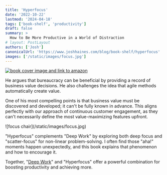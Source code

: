 ```yaml
---
title: 'Hyperfocus'
date: '2022-10-22'
lastmod: '2024-04-18'
tags: ['book-shelf', 'productivity']
draft: false
summary: >
  How to Be More Productive in a World of Distraction
# layout: PostLayout
authors: ['Josh']
canonicalUrl: 'https://www.joshhaines.com/blog/book-shelf/hyperfocus'
images: ['/static/images/focus.jpg']
---
```


<div className="mx-auto w-1/3">
  <a href="https://www.amazon.com/Hyperfocus-More-Productive-World-Distraction/dp/0525522239">
    <img
      alt="book cover image and link to amazon"
      src="https://m.media-amazon.com/images/I/41MtlCSh55L._SY445_SX342_.jpg"
    />
  </a>
</div>

He argues that bureaucracy can be beneficial by providing a record of business value decisions. He also challenges the idea that agile methods automatically create value.

One of his most compelling points is that business value must be discovered and developed; it can't be fully known in advance. This aligns perfectly with our approach of continuous customer engagement, as they can't necessarily define the most value-maximizing features upfront.

<div className="-mx-2 flex flex-wrap justify-center overflow-hidden xl:-mx-2">
  <div className="my-1 w-full overflow-hidden px-2 xl:my-1 xl:w-1/2 xl:px-2">
    ![focus chair](/static/images/focus.jpg)
  </div>
</div>

"Hyperfocus" complements "Deep Work" by exploring both deep focus and "scatter-focus" for non-linear
problem-solving. I often find those "aha!" moments happen unexpectedly, and this book explains that phenomenon
and how to encourage it.

Together, "[Deep Work](/blog/book-shelf/deep-work)" and "Hyperfocus" offer a powerful combination for boosting productivity and achieving more.
